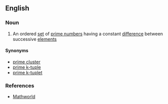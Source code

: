 ==English==

===Noun===
{{wikipedia|Prime k-tuple}}
{{en-noun|head=[[prime]] [[constellation]]}}

# {{mathematics}} An ordered [[set]] of [[prime number]]s having a constant [[difference]] between successive [[element]]s

====Synonyms====
* [[prime cluster]]
* [[prime k-tuple]]
* [[prime k-tuplet]]

===References===
* [http://mathworld.wolfram.com/PrimeConstellation.html Mathworld]